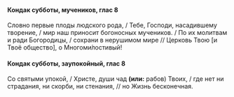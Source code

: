 #### Кондак субботы, мучеников, глас 8

Словно первые плоды людского рода, / Тебе, Господи, насадившему творение, / мир наш приносит богоносных мучеников. / По их молитвам и ради Богородицы, / сохрани в нерушимом мире // Церковь Твою <R>[</R>и Твоё общество<R>]</R>, о Многоми́лостивый!

#### Кондак субботы, заупокойный, глас 8

Со святыми упокой, / Христе, души чад **(или:** рабов<R>)</R> Твоих, / где нет ни страдания, ни скорби, ни стенания, // но Жизнь бесконечная.
